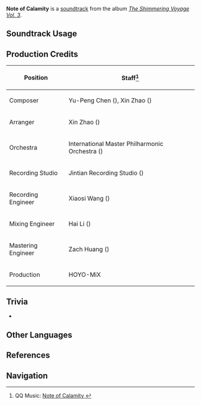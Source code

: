 {{Soundtrack Infobox
|image          = The Shimmering Voyage Vol 3.png
|album          = The Shimmering Voyage Vol. 3
|disc           = 2
|number         = 32
|featured       = 
|featured2      = 
|featured3      = 
|featured_disc  = 
|featured_disc2 = 
|featured_disc3 = 
|youtube_id     = X1Udn6hxNso
|spotify_id     = 3jfWI4z3pOlGdrlBMWmGE1
|previous       = Dance of Sabzeruz (Soundtrack)
|next           = Foreboding Beat
}}
'''Note of Calamity''' is a [[soundtrack]] from the album ''[[The Shimmering Voyage Vol. 3]]''.

==Soundtrack Usage==
{{Soundtrack Usage
|quest    = A Forest of Change//cutscene
|location = 
|domain   = 
}}

==Production Credits==
{| class="wikitable"
! Position
! Staff<ref>QQ Music: [https://y.qq.com/n/ryqq/songDetail/000Dcfnr3Msz12 Note of Calamity {{zh|灾咎之音}}]</ref>
|-
! Composer
| Yu-Peng Chen ({{zh|陈致逸}}), Xin Zhao ({{zh|赵鑫}})
|-
! Arranger
| Xin Zhao ({{zh|赵鑫}})
|-
! Orchestra
| International Master Philharmonic Orchestra ({{zh|国际首席爱乐乐团}})
|-
! Recording Studio
| Jintian Recording Studio ({{zh|金田录音棚}})
|-
! Recording Engineer
| Xiaosi Wang ({{zh|王小四}})
|-
! Mixing Engineer
| Hai Li ({{zh|李海}})
|-
! Mastering Engineer
| Zach Huang ({{zh|黄巍}})
|-
! Production
| HOYO-MiX
|}
<!--
==Gallery==
<gallery>
</gallery>
-->

==Trivia==
* {{Transclude|Elogia Cinerosa|RukkhaLeitmotif|section=1}}

==Other Languages==
{{Other Languages
|en      = Note of Calamity
|zhs     = 灾咎之音
|zhs_rm  = 
|zht     = 災咎之音
|zht_rm  = 
|zh_tl   = 
|ja      = 災禍の音
|ja_rm   = Saika no Oto
|ja_tl   = Note of Calamity
}}

==References==
{{Reflist}}

==Navigation==
{{Soundtrack Navbox|The Shimmering Voyage|3}}